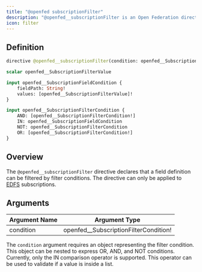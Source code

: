 ```yaml
---
title: "@openfed subscriptionFilter"
description: "@openfed__subscriptionFilter is an Open Federation directive used to filter subscription events based on filter predicates."
icon: filter
---
```


## Definition

```graphql
directive @openfed__subscriptionFilter(condition: openfed__SubscriptionFilterCondition!) on FIELD_DEFINITION

scalar openfed__SubscriptionFilterValue

input openfed__SubscriptionFieldCondition {
    fieldPath: String!
    values: [openfed__SubscriptionFilterValue]!
}

input openfed__SubscriptionFilterCondition {
    AND: [openfed__SubscriptionFilterCondition!]
    IN: openfed__SubscriptionFieldCondition
    NOT: openfed__SubscriptionFilterCondition
    OR: [openfed__SubscriptionFilterCondition!]
}
```

## Overview

The `@openfed__subscriptionFilter` directive declares that a field definition can be filtered by filter conditions. The directive can only be applied to [EDFS](/federation/event-driven-federated-subscriptions) subscriptions.

## Arguments

|Argument Name|Argument Type|
|---|---|
|condition|openfed\_\_SubscriptionFilterCondition!|

The `condition` argument requires an object representing the filter condition. This object can be nested to express OR, AND, and NOT conditions. Currently, only the IN comparison operator is supported. This operator can be used to validate if a value is inside a list.
